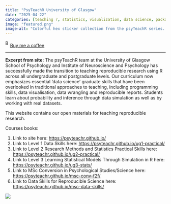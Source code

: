 ```yaml
---
title: "PsyTeachR University of Glasgow"
date: "2025-04-22"
categories: [teaching r, statistics, visualization, data science, package creation, teaching r, learning r]
image: "featured.png"
image-alt: "Colorful hex sticker collection from the psyTeachR series. Each hex represents a topic like data skills, analysis, stat models, reproducible research, AI tutor, data visualization, shiny apps, R packages, and more, highlighting tools and tutorials for learning R and data science."
---
```


<link href="https://fonts.googleapis.com/css?family=Cookie" rel="stylesheet"><a class="bmc-button" target="_blank" href="https://www.buymeacoffee.com/JoscelinRocha">![Buy me a coffee](https://cdn.buymeacoffee.com/buttons/bmc-new-btn-logo.svg){alt="Buy me a coffee" width="15" height="21"}Buy me a coffee</a>

------------------------------------------------------------------------

**Excerpt from site:** The psyTeachR team at the University of Glasgow School of Psychology and Institute of Neuroscience and Psychology has successfully made the transition to teaching reproducible research using R across all undergraduate and postgraduate levels. Our curriculum now emphasizes essential 'data science' graduate skills that have been overlooked in traditional approaches to teaching, including programming skills, data visualisation, data wrangling and reproducible reports. Students learn about probability and inference through data simulation as well as by working with real datasets.

This website contains our open materials for teaching reproducible research.

Courses books:

1.  Link to site here: <https://psyteachr.github.io/>
2.  Link to Level 1 Data Skills here: <https://psyteachr.github.io/ug1-practical/>
3.  Link to Level 2 Research Methods and Statistics Practical Skills here: <https://psyteachr.github.io/ug2-practical/>
4.  Link to Level 3 Learning Statistical Models Through Simulation in R here: <https://psyteachr.github.io/ug3-stats/>
5.  Link to MSc Conversion in Psychological Studies/Science here: <https://psyteachr.github.io/msc-conv-f2f/>
6.  Link to Data Skills for Reproducible Science here: <https://psyteachr.github.io/msc-data-skills/>

![](featured.png){fig-alt="Colorful hex sticker collection from the psyTeachR series. Each hex represents a topic like data skills, analysis, stat models, reproducible research, AI tutor, data visualization, shiny apps, R packages, and more, highlighting tools and tutorials for learning R and data science."}

